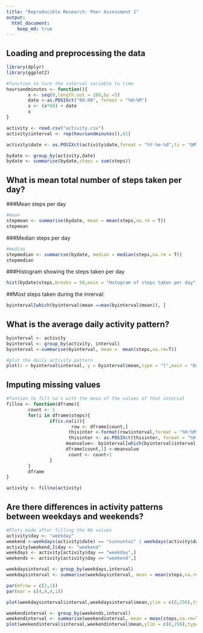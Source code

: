 ```yaml
---
title: "Reproducible Research: Peer Assessment 1"
output: 
  html_document:
    keep_md: true
---
```



## Loading and preprocessing the data
```r
library(dplyr)
library(ggplot2)

#function to turn the interval variable to time
hoursandminutes <- function(){
        x <- seq(0,length.out = 288,by =5)
        date <-as.POSIXct("00:00", format = "%H:%M")
        x <- (x*60) + date
        x
}

activity <- read.csv("activity.csv")
activity$interval <- rep(hoursandminutes(),61)

activity$date <- as.POSIXct(activity$date,format = "%Y-%m-%d",tz = "GMT")

bydate <- group_by(activity,date)
bydate <- summarise(bydate,steps = sum(steps))

```
## What is mean total number of steps taken per day?

###Mean steps per day
```r
#mean
stepmean <- summarise(bydate, mean = mean(steps,na.rm = T))
stepmean
```
###Median steps per day
```r
#median
stepmedian <- summarise(bydate, median = median(steps,na.rm = T))
stepmedian
```
###Histogram showing the steps taken per day
```r
hist(bydate$steps,breaks = 50,main = "Hstogram of steps taken per day",xlab = "Steps")
```

##Most steps taken during the inrerval:
```r
byinterval[which(byinterval$mean ==max(byinterval$mean)), ]
```
## What is the average daily activity pattern?
```r
byinterval <- activity
byinterval <- group_by(activity, interval)
byinterval <-summarise(byinterval, mean =  mean(steps,na.rm=T))

#plot the daily activity pattern
plot(x = byinterval$interval, y = byinterval$mean,type = "l",main = "Daily activity pattern", xlab = "Time of day", ylab = "Mean of steps taken")

```


## Imputing missing values
```r
#funtion to fill na's with the mean of the values of that interval
fillna <- function(dframe){
        count <- 1
        for(i in dframe$steps){
                if(is.na(i)){
                        row <- dframe[count,]
                       thisinter <-format(row$interval,format = "%H:%M")
                       thisinter <- as.POSIXct(thisinter, format = "%H:%M")
                      meanvalue<- byinterval[which(byinterval$interval == thisinter),2]
                      dframe[count,1] <-meanvalue
                       count <- count+1
                }
        }
        dframe
}

activity <- fillna(activity)

```

## Are there differences in activity patterns between weekdays and weekends?
```r
#Plots made after filling the NA values
activity$day <- "weekday"
weekend <-weekdays(activity$date) == "sunnuntai" | weekdays(activity$date) == "lauantai"
activity[weekend,]$day <- "weekend"
weekdays <- activity[activity$day == "weekday",]
weekends <- activity[activity$day == "weekend",]

weekdaysinterval <- group_by(weekdays,interval)
weekdaysinterval <- summarise(weekdaysinterval, mean = mean(steps,na.rm=T))

par(mfrow = c(2,1))
par(mar = c(4,4,4,1))

plot(weekdaysinterval$interval,weekdaysinterval$mean,ylim = c(0,250),type ="l",xlab = "Weekday",ylab = "Mean of steps")

weekendinterval <- group_by(weekends,interval)
weekendinterval <- summarise(weekendinterval, mean = mean(steps,na.rm=T))
plot(weekendinterval$interval,weekendinterval$mean,ylim = c(0,250),type = "l",xlab = "Weekend",ylab = "mean of steps")
```